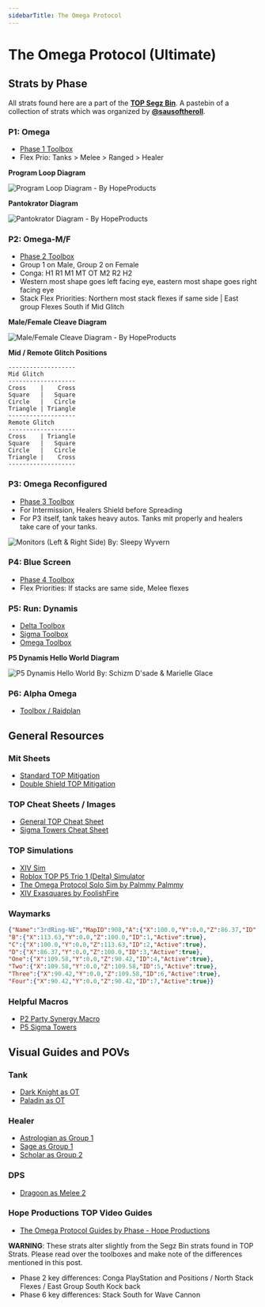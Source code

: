 ```yaml
---
sidebarTitle: The Omega Protocol
---
```

# The Omega Protocol (Ultimate)
## Strats by Phase
All strats found here are a part of the **[TOP Segz Bin](https://pastebin.com/PyBmi5N4)**. 
A pastebin of a collection of strats which was organized by **[@sausoftheroll](https://link.space/@sausoftheroll)**.
### P1: Omega
- [Phase 1 Toolbox](https://ff14.toolboxgaming.space/?id=758088204654761&preview=1)
- Flex Prio: Tanks > Melee > Ranged > Healer

**Program Loop Diagram**

![Program Loop Diagram - By HopeProducts](https://github.com/naurffxiv/assets/blob/main/Temp%20Site%20Assets/top/Looper%20prio.png?raw=true)

**Pantokrator Diagram**

![Pantokrator Diagram - By HopeProducts](https://github.com/naurffxiv/assets/blob/main/Temp%20Site%20Assets/top/Panto.png?raw=true)

### P2: Omega-M/F
- [Phase 2 Toolbox](https://ff14.toolboxgaming.space/?id=324285310725761&preview=1)
- Group 1 on Male, Group 2 on Female
- Conga: H1 R1 M1 MT OT M2 R2 H2
- Western most shape goes left facing eye, eastern most shape goes right facing eye
- Stack Flex Priorities: Northern most stack flexes if same side | East group Flexes South if Mid Glitch

**Male/Female Cleave Diagram**

![Male/Female Cleave Diagram - By HopeProducts](https://github.com/naurffxiv/assets/blob/main/Temp%20Site%20Assets/top/Male%20Female%20Patterns.png?raw=true)

**Mid / Remote Glitch Positions**  

```
-------------------
Mid Glitch 
-------------------
Cross    |    Cross
Square   |   Square
Circle   |   Circle 
Triangle | Triangle
-------------------
Remote Glitch
-------------------
Cross    | Triangle
Square   |   Square
Circle   |   Circle 
Triangle |    Cross 
-------------------
```

### P3: Omega Reconfigured
- [Phase 3 Toolbox](https://ff14.toolboxgaming.space/?id=243183080764761&preview=1)
- For Intermission, Healers Shield before Spreading
- For P3 itself, tank takes heavy autos. Tanks mit properly and healers take care of your tanks.

![Monitors (Left & Right Side) By: Sleepy Wyvern](https://github.com/naurffxiv/assets/blob/main/Temp%20Site%20Assets/top/Monitors.jpeg?raw=true)

### P4: Blue Screen
- [Phase 4 Toolbox](https://ff14.toolboxgaming.space/?id=595188367474761&preview=1)
- Flex Priorities: If stacks are same side, Melee flexes
### P5: Run: Dynamis
- [Delta Toolbox](https://ff14.toolboxgaming.space/?id=732288275415761&preview=1)
- [Sigma Toolbox](https://ff14.toolboxgaming.space/?id=107380954136761&preview=1)
- [Omega Toolbox](https://ff14.toolboxgaming.space/?id=078384491946761&preview=1)

**P5 Dynamis Hello World Diagram**

![P5 Dynamis Hello World By: Schizm D'sade & Marielle Glace](https://github.com/naurffxiv/assets/blob/main/Temp%20Site%20Assets/top/P5%20Dynamis%20Hello%20World.png?raw=true)

### P6: Alpha Omega
- [Toolbox / Raidplan](https://ff14.toolboxgaming.space/?id=829484027197761&preview=1)
## General Resources
### Mit Sheets
- [Standard TOP Mitigation](https://docs.google.com/spreadsheets/d/1ROErvG1BhTuNvXqPGcR6ZyyhJ7uNTZdf2WzKyVj9hh4/edit#gid=58668446)
- [Double Shield TOP Mitigation](https://docs.google.com/document/d/18qXjlpCGSGlC3wV7J9kMXj6KhDK5hnxkHhLQd6WUdbI/edit)
### TOP Cheat Sheets / Images
- [General TOP Cheat Sheet](https://raw.githubusercontent.com/naurffxiv/assets/main/Toolbox%20Resources/TOP/TOPCheatSheet.png)
- [Sigma Towers Cheat Sheet](https://raw.githubusercontent.com/naurffxiv/assets/main/Toolbox%20Resources/TOP/SigmaTowers.png)
### TOP Simulations
- [XIV Sim](https://www.xivsim.com/top/)
- [Roblox TOP P5 Trio 1 (Delta) Simulator](https://www.roblox.com/games/12341874643/TOP-P5-Trio-1-Delta-Simulator)
- [The Omega Protocol Solo Sim by Palmmy Palmmy](https://palmmy.itch.io/the-omega-protocol-solo-sim)
- [XIV Exasquares by FoolishFire](https://foolishfire.itch.io/xiv-exasquares)
### Waymarks
```json copy filename="3rdRing-NE"
{"Name":"3rdRing-NE","MapID":908,"A":{"X":100.0,"Y":0.0,"Z":86.37,"ID":0,"Active":true},
"B":{"X":113.63,"Y":0.0,"Z":100.0,"ID":1,"Active":true},
"C":{"X":100.0,"Y":0.0,"Z":113.63,"ID":2,"Active":true},
"D":{"X":86.37,"Y":0.0,"Z":100.0,"ID":3,"Active":true},
"One":{"X":109.58,"Y":0.0,"Z":90.42,"ID":4,"Active":true},
"Two":{"X":109.58,"Y":0.0,"Z":109.58,"ID":5,"Active":true},
"Three":{"X":90.42,"Y":0.0,"Z":109.58,"ID":6,"Active":true},
"Four":{"X":90.42,"Y":0.0,"Z":90.42,"ID":7,"Active":true}}
```
### Helpful Macros
- [P2 Party Synergy Macro](https://na.finalfantasyxiv.com/lodestone/character/32395309/blog/5397145/)
- [P5 Sigma Towers](https://pastebin.com/4JgXYRUy)
## Visual Guides and POVs
### Tank
- [Dark Knight as OT](<https://youtu.be/GMYBt4gwAS8>) 
- [Paladin as OT](<https://youtu.be/RRwEan9E8tI>) 
### Healer
- [Astrologian as Group 1](<https://www.twitch.tv/videos/2150367082>) 
- [Sage as Group 1](<https://www.twitch.tv/videos/2150365092>) 
- [Scholar as Group 2](<https://www.twitch.tv/videos/2150371247>)
### DPS
- [Dragoon as Melee 2](<https://youtu.be/EB2WRAOAph0>) 
### Hope Productions TOP Video  Guides
- [The Omega Protocol Guides by Phase - Hope Productions](https://youtube.com/playlist?list=PLixgV1VoA2xr87_QcWDMyzAzR88SwVtIK&si=2u-7PYvqaNjmftG5)

**WARNING**: These strats alter slightly from the Segz Bin strats found in TOP Strats. 
Please read over the toolboxes and make note of the differences mentioned in this post.
- Phase 2 key differences: Conga PlayStation and Positions / North Stack Flexes /  East Group South Kock back
- Phase 6 key differences: Stack South for Wave Cannon